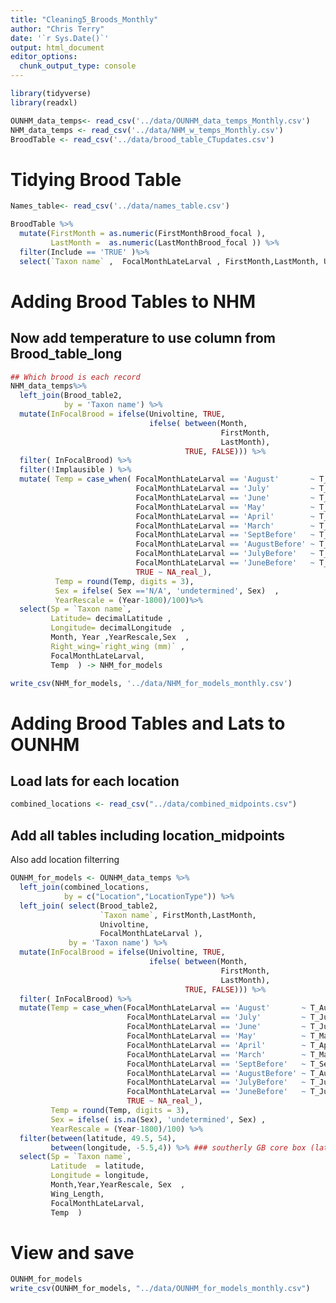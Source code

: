 ```yaml
---
title: "Cleaning5_Broods_Monthly"
author: "Chris Terry"
date: '`r Sys.Date()`'
output: html_document
editor_options: 
  chunk_output_type: console
---
```


```R
library(tidyverse)
library(readxl)

OUNHM_data_temps<- read_csv('../data/OUNHM_data_temps_Monthly.csv')
NHM_data_temps <- read_csv('../data/NHM_w_temps_Monthly.csv')
BroodTable <- read_csv('../data/brood_table_CTupdates.csv')
```

# Tidying Brood Table

```r
Names_table<- read_csv('../data/names_table.csv')

BroodTable %>%
  mutate(FirstMonth = as.numeric(FirstMonthBrood_focal ),
         LastMonth =  as.numeric(LastMonthBrood_focal )) %>%
  filter(Include == 'TRUE' )%>%
  select(`Taxon name` ,  FocalMonthLateLarval , FirstMonth,LastMonth, Univoltine )-> Brood_table2

```

# Adding Brood Tables to NHM
## Now add temperature to use column from   Brood_table_long
```r
## Which brood is each record
NHM_data_temps%>%
  left_join(Brood_table2, 
            by = 'Taxon name') %>%
  mutate(InFocalBrood = ifelse(Univoltine, TRUE, 
                               ifelse( between(Month,
                                               FirstMonth,
                                               LastMonth),
                                       TRUE, FALSE))) %>%
  filter( InFocalBrood) %>% 
  filter(!Implausible ) %>%
  mutate( Temp = case_when( FocalMonthLateLarval == 'August'       ~ T_August      ,
                            FocalMonthLateLarval == 'July'         ~ T_July        ,
                            FocalMonthLateLarval == 'June'         ~ T_June        ,  
                            FocalMonthLateLarval == 'May'          ~ T_May         ,
                            FocalMonthLateLarval == 'April'        ~ T_April       ,  
                            FocalMonthLateLarval == 'March'        ~ T_March       ,  
                            FocalMonthLateLarval == 'SeptBefore'   ~ T_SeptBefore  ,  
                            FocalMonthLateLarval == 'AugustBefore' ~ T_AugustBefore,  
                            FocalMonthLateLarval == 'JulyBefore'   ~ T_JulyBefore  ,  
                            FocalMonthLateLarval == 'JuneBefore'   ~ T_JuneBefore  ,  
                            TRUE ~ NA_real_),
          Temp = round(Temp, digits = 3),
          Sex = ifelse( Sex =='N/A', 'undetermined', Sex)  ,
          YearRescale = (Year-1800)/100)%>%
  select(Sp = `Taxon name`,
         Latitude= decimalLatitude ,
         Longitude= decimalLongitude  ,
         Month, Year ,YearRescale,Sex  , 
         Right_wing=`right_wing (mm)` ,
         FocalMonthLateLarval,
         Temp  ) -> NHM_for_models

write_csv(NHM_for_models, '../data/NHM_for_models_monthly.csv')

```

# Adding Brood Tables and Lats to OUNHM

## Load lats for each location
```r
combined_locations <- read_csv("../data/combined_midpoints.csv")
```

## Add all tables including location_midpoints

Also add location filterring

```r
OUNHM_for_models <- OUNHM_data_temps %>%
  left_join(combined_locations,
            by = c("Location","LocationType")) %>%
  left_join( select(Brood_table2,
                    `Taxon name`, FirstMonth,LastMonth,
                    Univoltine,
                    FocalMonthLateLarval ),
             by = 'Taxon name') %>%
  mutate(InFocalBrood = ifelse(Univoltine, TRUE, 
                               ifelse( between(Month,
                                               FirstMonth,
                                               LastMonth),
                                       TRUE, FALSE))) %>%
  filter( InFocalBrood) %>% 
  mutate(Temp = case_when(FocalMonthLateLarval == 'August'       ~ T_August      ,
                          FocalMonthLateLarval == 'July'         ~ T_July        ,
                          FocalMonthLateLarval == 'June'         ~ T_June        ,
                          FocalMonthLateLarval == 'May'          ~ T_May         ,
                          FocalMonthLateLarval == 'April'        ~ T_April       ,
                          FocalMonthLateLarval == 'March'        ~ T_March       ,
                          FocalMonthLateLarval == 'SeptBefore'   ~ T_SeptBefore  ,
                          FocalMonthLateLarval == 'AugustBefore' ~ T_AugustBefore,
                          FocalMonthLateLarval == 'JulyBefore'   ~ T_JulyBefore  ,
                          FocalMonthLateLarval == 'JuneBefore'   ~ T_JuneBefore  ,
                          TRUE ~ NA_real_),
         Temp = round(Temp, digits = 3),
         Sex = ifelse( is.na(Sex), 'undetermined', Sex) ,
         YearRescale = (Year-1800)/100) %>%
  filter(between(latitude, 49.5, 54),
         between(longitude, -5.5,4)) %>% ### southerly GB core box (latitude 49.5:54, longitude -5.5:4)
  select(Sp = `Taxon name`,
         Latitude  = latitude,
         Longitude = longitude,
         Month,Year,YearRescale, Sex  , 
         Wing_Length,
         FocalMonthLateLarval,
         Temp  )
```

# View and save
```r
OUNHM_for_models
write_csv(OUNHM_for_models, "../data/OUNHM_for_models_monthly.csv")
```

